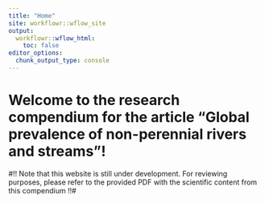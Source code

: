 ```yaml
---
title: "Home"
site: workflowr::wflow_site
output:
  workflowr::wflow_html:
    toc: false
editor_options:
  chunk_output_type: console
---
```


# **Welcome to the research compendium for the article "Global prevalence of non-perennial rivers and streams"!**
#!! Note that this website is still under development. For reviewing purposes, please refer to the provided PDF with the scientific content from this compendium !!#
